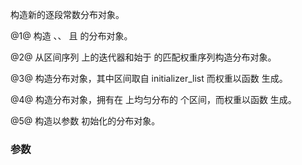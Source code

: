 {{cpp/numeric/random/piecewise_constant_distribution/title|piecewise_constant_distribution}}
{{cpp/numeric/random/piecewise_constant_distribution/navbar}}
{{dcl begin}}
{{dcl|num=1|since=c++11|1=
piecewise_constant_distribution();
}}
{{dcl|num=2|since=c++11|1=
template&lt; class InputIt1, class InputIt2 &gt;
piecewise_constant_distribution( InputIt1 first_i, InputIt1 last_i,
                                 InputIt2 first_w );
}}
{{dcl|num=3|since=c++11|1=
template&lt; class UnaryOperation &gt;
piecewise_constant_distribution( std::initializer_list&lt;RealType&gt; ilist_i, 
                                 UnaryOperation fw );
}}
{{dcl|num=4|since=c++11|1=
template&lt; class UnaryOperation &gt;
piecewise_constant_distribution( std::size_t nw, 
                                 RealType xmin, RealType xmax,
                                 UnaryOperation fw );
}}
{{dcl|num=5|since=c++11|1=
explicit piecewise_constant_distribution( const param_type&amp; param );
}}
{{dcl end}}

构造新的逐段常数分布对象。

@1@ 构造 {{math|1=n = 1}}、{{math|1=ρ0 = 1}}、{{math|1=b0 = 0}} 且 {{math|1=b1 = 1}} 的分布对象。

@2@ 从区间序列 {{range|first_i|last_i}} 上的迭代器和始于 {{c|first_w}} 的匹配权重序列构造分布对象。

@3@ 构造分布对象，其中区间取自 initializer_list {{c|bl}} 而权重以函数 {{c|fw}} 生成。

@4@ 构造分布对象，拥有在 {{c|[xmin, xmax]}} 上均匀分布的 {{c|nw}} 个区间，而权重以函数 {{c|fw}} 生成。

@5@ 构造以参数 {{c|param}} 初始化的分布对象。

===参数===
{{par begin}}
{{par | first_i |初始化为指向区间序列起始的迭代器}}
{{par | last_i  |初始化为指向区间序列末尾尾后一位置的迭代器}}
{{par | first_w |初始化为指向密度（权重）序列起始的迭代器}}
{{par | ilist_i |产出区间序列的 initializer_list}}
{{par | fw     |产出密度的 double(double) 函数}}
{{par | nw     |密度数量}}
{{par | xmin   |区间序列下界}}
{{par | xmax   |区间序列上界}}
{{par | parm   |分布参数集}}
{{par end}}

{{langlinks|cs|de|en|es|fr|it|ja|ko|pl|pt|ru}}